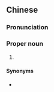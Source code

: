==Chinese==
{{zh-forms}}

===Pronunciation===
{{zh-pron
|m=Méijiě
|c=mui4-1 ze2-1,mui4-1 ze2-4
|cat=pn
}}

===Proper noun===
{{zh-proper noun}}

# {{lb|zh|informal}} {{w|Anita Mui}} {{gloss|Cantopop singer}}

====Synonyms====
* {{zh-l|阿梅}}

{{zh-cat|Individuals}}